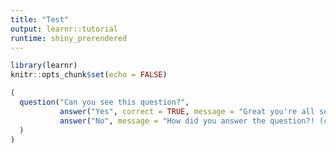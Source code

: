 ```yaml
---
title: "Test"
output: learnr::tutorial
runtime: shiny_prerendered
---
```


```r
library(learnr)
knitr::opts_chunk$set(echo = FALSE)
```

```r
(
  question("Can you see this question?",
           answer("Yes", correct = TRUE, message = "Great you're all set!"),
           answer("No", message = "How did you answer the question?! (contact a demonstrator!)")
  )
)
```
